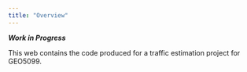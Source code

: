 ```yaml
---
title: "Overview"
---
```


***Work in Progress***

This web contains the code produced for a traffic estimation project
for GEO5099.


